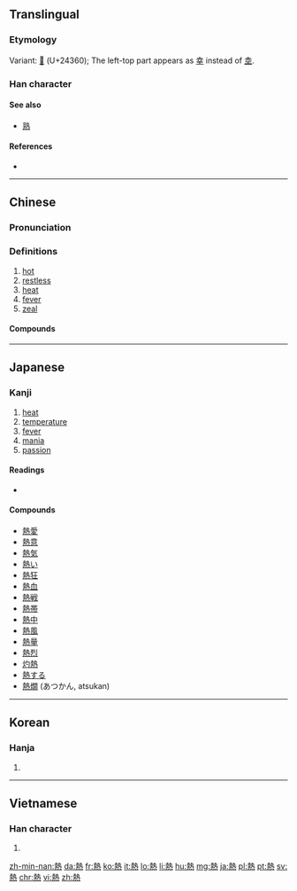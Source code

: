 {{also|热}}
==Translingual==

===Etymology===
{{Han compound|埶|火|c1=p|c2=s|t2=fire|ls=psc|alt2=灬}}

Variant: [[𤍠]] (U+24360); The left-top part appears as [[幸]] instead of [[坴]].

===Han character===
{{Han char|rn=86|rad=火|as=11|sn=15|four=45331|canj=GIF|ids=⿱埶灬}}

====See also====
* [[熟]] <!-- Graphically similar -->

====References====
* {{Han ref|kx=0681.080|dkj=19360|dj=1092.240|hdz=32230.100|uh=71B1|ud=29105|bh=BCF6|bd=48374}}

----

==Chinese==
{{zh-forms|s=热}}

===Pronunciation===
{{zh-pron
|m=rè
|c=jit6
|h=pfs=ngie̍t
|mn=jia̍t/joa̍h/loa̍h
|w=5nyiq
|ma=y
|mc=y
|oc=y
|cat=a,n
}}

===Definitions===
{{zh-hanzi}}

# [[hot]]
# [[restless]]
# [[heat]]
# [[fever]]
# [[zeal]]

====Compounds====
{{der5
| {{zh-l|熱愛}}
| {{zh-l|灼熱}}
| {{zh-l|熱病}}
| {{zh-l|熱補}}
| {{zh-l|熱菜}}
| {{zh-l|熱腸}}
| {{zh-l|熱潮}}
| {{zh-l|熱忱}}
| {{zh-l|熱誠}}
| {{zh-l|熱處理}}
| {{zh-l|熱帶}}
| {{zh-l|熱帶魚}}
| {{zh-l|熱導體}}
| {{zh-l|熱點}}
| {{zh-l|熱電廠}}
| {{zh-l|熱點堆}}
| {{zh-l|熱電站}}
| {{zh-l|熱度}}
| {{zh-l|熱風}}
| {{zh-l|熱敷}}
| {{zh-l|熱服}}
| {{zh-l|熱輻射}}
| {{zh-l|熱功當量}}
| {{zh-l|熱狗}}
| {{zh-l|熱鍋上的螞蟻}}
| {{zh-l|熱核反應}}
| {{zh-l|熱核武器}}
| {{zh-l|熱烘烘}}
| {{zh-l|熱乎}}
| {{zh-l|熱呼}}
| {{zh-l|熱乎乎}}
| {{zh-l|熱火}}
| {{zh-l|熱火朝天}}
| {{zh-l|熱和}}
| {{zh-l|熱加工}}
| {{zh-l|熱勁}}
| {{zh-l|熱勁兒}}
| {{zh-l|熱辣辣}}
| {{zh-l|熱浪}}
| {{zh-l|熱淚}}
| {{zh-l|熱淚盈眶}}
| {{zh-l|熱力}}
| {{zh-l|熱力學}}
| {{zh-l|熱戀}}
| {{zh-l|熱量}}
| {{zh-l|熱烈}}
| {{zh-l|熱流}}
| {{zh-l|熱門}}
| {{zh-l|熱門貨}}
| {{zh-l|熱鬧}}
| {{zh-l|熱能}}
| {{zh-l|熱噴噴}}
| {{zh-l|熱氣}}
| {{zh-l|熱氣球}}
| {{zh-l|熱切}}
| {{zh-l|熱情}}
| {{zh-l|熱容量}}
| {{zh-l|熱身賽}}
| {{zh-l|熱水}}
| {{zh-l|熱水袋}}
| {{zh-l|熱水瓶}}
| {{zh-l|熱水器}}
| {{zh-l|熱塑性}}
| {{zh-l|熱騰騰}}
| {{zh-l|熱天}}
| {{zh-l|熱土}}
| {{zh-l|熱望}}
| {{zh-l|熱線}}
| {{zh-l|熱線電話}}
| {{zh-l|熱銷}}
| {{zh-l|熱心}}
| {{zh-l|熱心腸}}
| {{zh-l|熱心腸兒}}
| {{zh-l|熱學}}
| {{zh-l|熱血}}
| {{zh-l|熱血動物}}
| {{zh-l|熱藥}}
| {{zh-l|熱飲}}
| {{zh-l|熱源}}
| {{zh-l|熱戰}}
| {{zh-l|熱障}}
| {{zh-l|熱中}}
| {{zh-l|熱衷}}
}}

{{zh-cat|Beginning}}

----

==Japanese==

===Kanji===
{{ja-kanji|grade=4|rs=火11}}

# [[heat]]
# [[temperature]]
# [[fever]]
# [[mania]]
# [[passion]]

====Readings====
* {{ja-readings|goon=[[ねつ]] (netsu), [[ねち]] (nechi)|kanon=[[ぜつ]] (zetsu)|kun=[[あつい]] ([[熱い]], atsui)}}

====Compounds====
{{der-top}}
* [[熱愛]]
* [[熱意]]
* [[熱気]]
* [[熱い]]
* [[熱狂]]
* [[熱血]]
* [[熱戦]]
* [[熱帯]]
* [[熱中]]
* [[熱風]]
* [[熱量]]
* [[熱烈]]
* [[灼熱]]
* [[熱する]]
* [[熱燗]] (あつかん, atsukan)
{{der-bottom}}

----

==Korean==

===Hanja===
{{ko-hanja|hangeul=열|eumhun=|mr=yŏl|y=yel}}

# {{defn|lang=ko|sort=火11}}

----

==Vietnamese==

===Han character===
{{vi-hantu|[[nhiệt]], [[nhét]], [[nhẹt]]|rs=火11}}

# {{defn|lang=vi|sort=火11}}

[[zh-min-nan:熱]]
[[da:熱]]
[[fr:熱]]
[[ko:熱]]
[[it:熱]]
[[lo:熱]]
[[li:熱]]
[[hu:熱]]
[[mg:熱]]
[[ja:熱]]
[[pl:熱]]
[[pt:熱]]
[[sv:熱]]
[[chr:熱]]
[[vi:熱]]
[[zh:熱]]